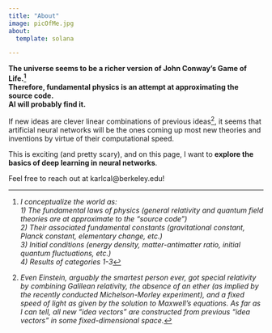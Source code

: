 ```yaml
---
title: "About"
image: picOfMe.jpg
about:
  template: solana

---
```


**The universe seems to be a richer version of John Conway’s Game of Life.[^1]**  
**Therefore, fundamental physics is an attempt at approximating the source code.**  
**AI will probably find it.**  

If new ideas are clever linear combinations of previous ideas[^2], it seems that artificial neural networks will be the ones coming up most new theories and inventions by virtue of their computational speed.  

This is exciting (and pretty scary), and on this page, I want to **explore the basics of deep learning in neural networks**. 

Feel free to reach out at karlcal@berkeley.edu! 


[^1]: *I conceptualize the world as:*  
*1) The fundamental laws of physics (general relativity and quantum field theories are at approximate to the "source code")*  
*2) Their associated fundamental constants (gravitational constant, Planck constant, elementary change, etc.)*  
*3) Initial conditions (energy density, matter-antimatter ratio, initial quantum fluctuations, etc.)*  
*4) Results of categories 1-3*  


[^2]: *Even Einstein, arguably the smartest person ever, got special relativity by combining Galilean relativity, the absence of an ether (as implied by the recently conducted Michelson-Morley experiment), and a fixed speed of light as given by the solution to Maxwell's equations. 
As far as I can tell, all new "idea vectors" are constructed from previous "idea vectors" in some fixed-dimensional space.*  

